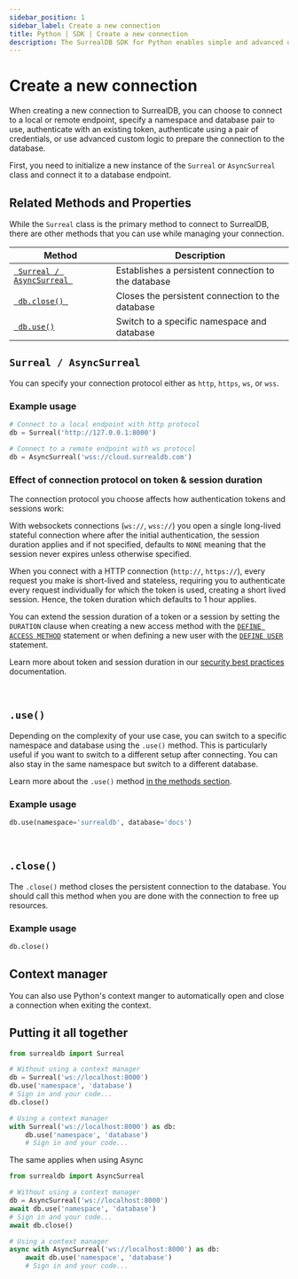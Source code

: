 ```yaml
---
sidebar_position: 1
sidebar_label: Create a new connection
title: Python | SDK | Create a new connection
description: The SurrealDB SDK for Python enables simple and advanced querying of a remote or embedded database.
---
```



# Create a new connection

When creating a new connection to SurrealDB, you can choose to connect to a local or remote endpoint, specify a namespace and database pair to use, authenticate with an existing token, authenticate using a pair of credentials, or use advanced custom logic to prepare the connection to the database.

First, you need to initialize a new instance of the `Surreal` or `AsyncSurreal` class and connect it to a database endpoint.


## Related Methods and Properties

While the `Surreal` class is the primary method to connect to SurrealDB, there are other methods that you can use while managing your connection.

<table>
	<thead>
		<tr>
			<th scope="col">Method</th>
			<th scope="col">Description</th>
		</tr>
	</thead>
	<tbody>
		<tr>
			<td scope="row" data-label="Method"><a href="#connect"> <code> Surreal / AsyncSurreal </code></a></td>
			<td scope="row" data-label="Description">Establishes a persistent connection to the database</td>
		</tr>
        <tr>
            <td scope="row" data-label="Method"><a href="#close"> <code> db.close() </code></a></td>
            <td scope="row" data-label="Description">Closes the persistent connection to the database</td>
        </tr>
		<tr>
			<td scope="row" data-label="Method"><a href="#use"> <code> db.use()</code></a></td>
			<td scope="row" data-label="Description">Switch to a specific namespace and database</td>
		</tr>
	</tbody>
</table>

## `Surreal / AsyncSurreal`

You can specify your connection protocol either as `http`, `https`, `ws`, or `wss`.

### Example usage
```python
# Connect to a local endpoint with http protocol
db = Surreal('http://127.0.0.1:8000')

# Connect to a remote endpoint with ws protocol
db = AsyncSurreal('wss://cloud.surrealdb.com')
```

### Effect of connection protocol on token & session duration

The connection protocol you choose affects how authentication tokens and sessions work:

With websockets connections (`ws://`, `wss://`) you open a single long-lived stateful connection where after the initial authentication, the session duration applies and if not specified, defaults to `NONE` meaning that the session never expires unless otherwise specified. 

When you connect with a HTTP connection (`http://`, `https://`), every request you make is short-lived and stateless, requiring you to authenticate every request individually for which the token is used, creating a short lived session. Hence, the token duration which defaults to 1 hour applies.

You can extend the session duration of a token or a session by setting the `DURATION` clause when creating a new access method with the [`DEFINE ACCESS METHOD`](/docs/surrealql/statements/define/access) statement or when defining a new user with the [`DEFINE USER`](/docs/surrealql/statements/define/user) statement. 

Learn more about token and session duration in our [security best practices](/docs/surrealdb/reference-guide/security-best-practices#expiration) documentation.

<br />

## `.use()`

Depending on the complexity of your use case, you can switch to a specific namespace and database using the `.use()` method. This is particularly useful if you want to switch to a different setup after connecting. You can also stay in the same namespace but switch to a different database. 

Learn more about the `.use()` method [in the methods section](/docs/sdk/python/methods/use).

### Example usage
```python
db.use(namespace='surrealdb', database='docs')
```

<br />

## `.close()`

The `.close()` method closes the persistent connection to the database. You should call this method when you are done with the connection to free up resources.


### Example usage

```python
db.close()
```

## Context manager

You can also use Python's context manger to automatically open and close a connection when exiting the context.

## Putting it all together

```python
from surrealdb import Surreal

# Without using a context manager
db = Surreal('ws://localhost:8000')
db.use('namespace', 'database')
# Sign in and your code...
db.close()

# Using a context manager
with Surreal('ws://localhost:8000') as db:
    db.use('namespace', 'database')
	# Sign in and your code...
```

The same applies when using Async

```python
from surrealdb import AsyncSurreal

# Without using a context manager
db = AsyncSurreal('ws://localhost:8000')
await db.use('namespace', 'database')
# Sign in and your code...
await db.close()

# Using a context manager
async with AsyncSurreal('ws://localhost:8000') as db:
    await db.use('namespace', 'database')
	# Sign in and your code...
```